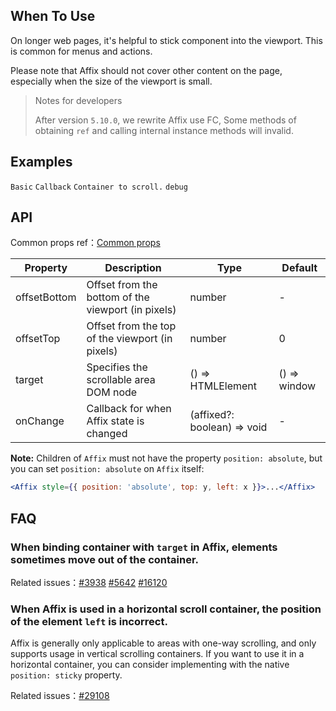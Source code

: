 
<Meta of={AffixStories} />

## When To Use

On longer web pages, it's helpful to stick component into the viewport. This is common for menus and actions.

Please note that Affix should not cover other content on the page, especially when the size of the viewport is small.

> Notes for developers
>
> After version `5.10.0`, we rewrite Affix use FC, Some methods of obtaining `ref` and calling internal instance methods will invalid.

## Examples

<code src="./demo/basic.tsx">Basic</code>
<code src="./demo/on-change.tsx">Callback</code>
<code src="./demo/target.tsx">Container to scroll.</code>
<code src="./demo/debug.tsx" debug>debug</code>

## API

Common props ref：[Common props](/docs/react/common-props)

| Property | Description | Type | Default |
| --- | --- | --- | --- |
| offsetBottom | Offset from the bottom of the viewport (in pixels) | number | - |
| offsetTop | Offset from the top of the viewport (in pixels) | number | 0 |
| target | Specifies the scrollable area DOM node | () => HTMLElement | () => window |
| onChange | Callback for when Affix state is changed | (affixed?: boolean) => void | - |

**Note:** Children of `Affix` must not have the property `position: absolute`, but you can set `position: absolute` on `Affix` itself:

```jsx
<Affix style={{ position: 'absolute', top: y, left: x }}>...</Affix>
```

## FAQ

### When binding container with `target` in Affix, elements sometimes move out of the container.

Related issues：[#3938](https://github.com/ant-design/ant-design/issues/3938) [#5642](https://github.com/ant-design/ant-design/issues/5642) [#16120](https://github.com/ant-design/ant-design/issues/16120)

### When Affix is ​​used in a horizontal scroll container, the position of the element `left` is incorrect.

Affix is ​​generally only applicable to areas with one-way scrolling, and only supports usage in vertical scrolling containers. If you want to use it in a horizontal container, you can consider implementing with the native `position: sticky` property.

Related issues：[#29108](https://github.com/ant-design/ant-design/issues/29108)
